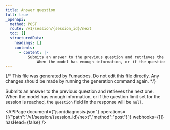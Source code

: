 ```yaml
---
title: Answer question
full: true
_openapi:
  method: POST
  route: /v1/session/{session_id}/next
  toc: []
  structuredData:
    headings: []
    contents:
      - content: |-
          Submits an answer to the previous question and retrieves the next one.
              When the model has enough information, or if the question limit set for the session is reached, the `question` field in the response will be `null`.
---
```


{/* This file was generated by Fumadocs. Do not edit this file directly. Any changes should be made by running the generation command again. */}

Submits an answer to the previous question and retrieves the next one.
    When the model has enough information, or if the question limit set for the session is reached, the `question` field in the response will be `null`.

<APIPage document={"json/diagnosis.json"} operations={[{"path":"/v1/session/{session_id}/next","method":"post"}]} webhooks={[]} hasHead={false} />